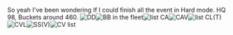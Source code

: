 So yeah I've been wondering If I could finish all the event in Hard mode. HQ 98, Buckets around 460. [[File:Strongest_DD_in_the_fleet.png|thumb|DD]][[File:BB.png|thumb|BB in the fleet]][[File:CA.png|thumb|list CA]][[File:List_CAV.png|thumb|CAV]][[File:CL(T).png|thumb|list CL(T)]][[File:List_CVL.png|thumb|CVL]][[File:SS(V).png|thumb|SS(V)]][[File:CV.png|thumb|CV list]]<ac_metadata title="My fleet&#039;s status"> </ac_metadata>
